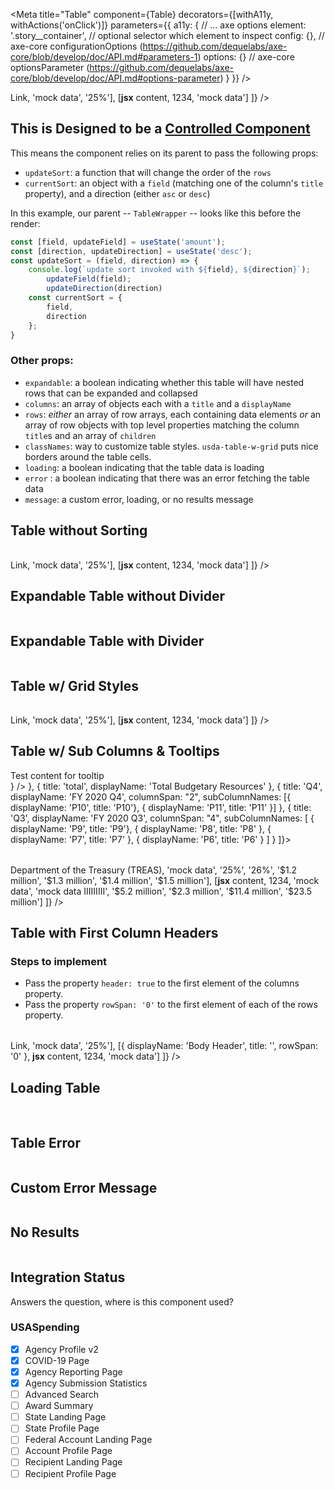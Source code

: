 


<Meta
    title="Table"
    component={Table}
    decorators={[withA11y, withActions('onClick')]}
    parameters={{
        a11y: {
            // ... axe options
            element: '.story__container', // optional selector which element to inspect
            config: {}, // axe-core configurationOptions (https://github.com/dequelabs/axe-core/blob/develop/doc/API.md#parameters-1)
            options: {} // axe-core optionsParameter (https://github.com/dequelabs/axe-core/blob/develop/doc/API.md#options-parameter)
        }
    }}
/>

<Preview>
    <Story name='Table'>
        <TableWrapper>
            <Table
                rows={[
                    [<a href="/">Link</a>, 'mock data', '25%'],
                    [<React.Fragment><strong>jsx</strong> content</React.Fragment>, 1234, 'mock data']
                ]} />
        </TableWrapper>
    </Story>
</Preview>

<Props of={Table} />

## This is Designed to be a [Controlled Component](https://reactjs.org/docs/forms.html#controlled-components)
This means the component relies on its parent to pass the following props:
 - `updateSort`: a function that will change the order of the `rows`
 - `currentSort`: an object with a `field` (matching one of the column's `title` property), and a direction (either `asc` or `desc`)

In this example, our parent -- `TableWrapper` -- looks like this before the render:

```javascript
const [field, updateField] = useState('amount');
const [direction, updateDirection] = useState('desc');
const updateSort = (field, direction) => {
    console.log(`update sort invoked with ${field}, ${direction}`);
        updateField(field);
        updateDirection(direction)
    const currentSort = {
        field,
        direction
    };
}
```

### Other props:
 - `expandable`: a boolean indicating whether this table will have nested rows that can be expanded and collapsed
 - `columns`: an array of objects each with a `title` and a `displayName`
 - `rows`: _either_ an array of row arrays, each containing data elements _or_ an array of row objects with top level properties matching the column `title`s and an array of `children`
 - `classNames`: way to customize table styles. `usda-table-w-grid` puts nice borders around the table cells.
 - `loading`: a boolean indicating that the table data is loading
 - `error` : a boolean indicating that there was an error fetching the table data
 - `message`: a custom error, loading, or no results message


## Table without Sorting
<Preview>
    <Story name='Table without Sorting'>
        <BasicTableWrapper>
            <Table
                rows={[
                    [<a href="/">Link</a>, 'mock data', '25%'],
                    [<React.Fragment><strong>jsx</strong> content</React.Fragment>, 1234, 'mock data']
                ]} />
        </BasicTableWrapper>
    </Story>
</Preview>

## Expandable Table without Divider
<Preview>
    <Story name='Expandable Table without Divider'>
        <TableWrapper>
            <Table
                rows={[
                    {
                        name: 'Transportation',
                        amount: '$100',
                        percent: '20%'
                    },
                    {
                        name: 'Health',
                        amount: '$150',
                        percent: '30%',
                        children: [
                            {
                                name: 'Health care services',
                                amount: '$150',
                                percent: '30%'
                            }
                        ]
                    },
                    {
                        name: 'General Science',
                        amount: '$250',
                        percent: '50%',
                        children: [
                            {
                                name: 'Space flight',
                                amount: '$200',
                                percent: '40%'
                            },
                            {
                                name: 'Basic research',
                                amount: '$50',
                                percent: '10%'
                            }
                        ]
                    }
                ]}
                expandable />
        </TableWrapper>
    </Story>
</Preview>

## Expandable Table with Divider
<Preview>
    <Story name='Expandable Table with Divider'>
        <TableWrapper>
            <Table
                rows={[
                    {
                        name: 'Transportation',
                        amount: '$100',
                        percent: '20%'
                    },
                    {
                        name: 'Health',
                        amount: '$150',
                        percent: '30%',
                        children: [
                            {
                                name: 'Health care services',
                                amount: '$150',
                                percent: '30%'
                            }
                        ]
                    },
                    {
                        name: 'General Science',
                        amount: '$250',
                        percent: '50%',
                        children: [
                            {
                                name: 'Space flight',
                                amount: '$200',
                                percent: '40%'
                            },
                            {
                                name: 'Basic research',
                                amount: '$50',
                                percent: '10%'
                            }
                        ]
                    }
                ]}
                expandable
                divider="Budget Sub-Function" />
        </TableWrapper>
    </Story>
</Preview>

## Table w/ Grid Styles
<Preview>
    <Story name='Table w/ Grid Styles'>
        <TableWrapper>
            <Table
                classNames="usda-table-w-grid"
                rows={[
                    [<a href="/">Link</a>, 'mock data', '25%'],
                    [<React.Fragment><strong>jsx</strong> content</React.Fragment>, 1234, 'mock data']
                ]} />
        </TableWrapper>
    </Story>
</Preview>

## Table w/ Sub Columns & Tooltips
<Preview>
        <Story name='Table w/ Sub Columns & Tooltips'>
        <TableWrapper columns={[
            { title: 'name',  displayName: 'Agency  Name', icon: <TooltipWrapper icon="info" tooltipComponent={<TooltipComponent title="Test Tooltip"><div>Test content for tooltip</div></TooltipComponent>} /> },
            { title: 'total',  displayName: 'Total Budgetary  Resources' },
            { title: 'Q4',  displayName: 'FY 2020 Q4', columnSpan: "2", subColumnNames: [{ displayName: 'P10', title: 'P10'}, { displayName: 'P11', title: 'P11' }] },
            {
                title: 'Q3',
                displayName: 'FY 2020 Q3',
                columnSpan: "4",
                subColumnNames: [
                    { displayName: 'P9', title: 'P9'},
                    { displayName: 'P8', title: 'P8' },
                    { displayName: 'P7', title: 'P7' },
                    { displayName: 'P6', title: 'P6' }
                ]
            }
        ]}>
            <Table
                classNames="usda-table-w-grid"
                rows={[
                    [<a href="/">Department of the Treasury (TREAS)</a>, 'mock data', '25%', '26%', '$1.2 million', '$1.3 million', '$1.4 million', '$1.5 million'],
                    [<React.Fragment><strong>jsx</strong> content</React.Fragment>, 1234, 'mock data', 'mock data IIIIIIIII', '$5.2 million', '$2.3 million', '$11.4 million', '$23.5 million']
                ]} />
        </TableWrapper>
    </Story>
</Preview>

## Table with First Column Headers

### Steps to implement
- Pass the property `header: true` to the first element of the columns property.
- Pass the property `rowSpan: '0'` to the first element of each of the rows property.

<Preview>
    <Story name='Table with First Column Headers'>
        <div className="story__container table-story">
            <Table
                columns={
                    [
                        {
                            title: 'blank',
                            displayName: '',
                            bodyHeader: true
                        },
                        {
                            title: 'name',
                            displayName: 'Budget Function'
                        },
                        {
                            title: 'amount',
                            displayName: 'Amount'
                        },
                        {
                            title: 'percent',
                            displayName: '% of Total Amount',
                            right: true
                        }
                    ]
                }
                rows={[
                    [{ displayName: 'Body Header', title: '', rowSpan: '0' }, <a href="/">Link</a>, 'mock data', '25%'],
                    [{ displayName: 'Body Header', title: '', rowSpan: '0' }, <React.Fragment><strong>jsx</strong> content</React.Fragment>, 1234, 'mock data']
                ]} />
        </div>
    </Story>
</Preview>

## Loading Table
<Preview>
    <Story name="Loading Table">
        <BasicTableWrapper>
            <Table loading ></Table>
        </BasicTableWrapper>
    </Story>
</Preview>

## Table Error
<Preview>
    <Story name="Table Error">
        <BasicTableWrapper>
            <Table error ></Table>
        </BasicTableWrapper>
    </Story>
</Preview>

## Custom Error Message
<Preview>
    <Story name="Custom Error Message">
        <BasicTableWrapper>
            <Table error message="Custom error message here." ></Table>
        </BasicTableWrapper>
    </Story>
</Preview>

## No Results
<Preview>
    <Story name="No Results">
        <BasicTableWrapper>
            <Table rows={[]} ></Table>
        </BasicTableWrapper>
    </Story>
</Preview>

## Integration Status
Answers the question, where is this component used?

### USASpending
- [x] Agency Profile v2
- [x] COVID-19 Page
- [x] Agency Reporting Page
- [x] Agency Submission Statistics
- [ ] Advanced Search
- [ ] Award Summary
- [ ] State Landing Page
- [ ] State Profile Page
- [ ] Federal Account Landing Page
- [ ] Account Profile Page
- [ ] Recipient Landing Page
- [ ] Recipient Profile Page
